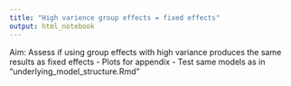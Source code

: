 ```yaml
---
title: "High varience group effects = fixed effects"
output: html_notebook
---
```


Aim: Assess if using group effects with high variance produces the same results as fixed effects
- Plots for appendix
- Test same models as in "underlying_model_structure.Rmd"